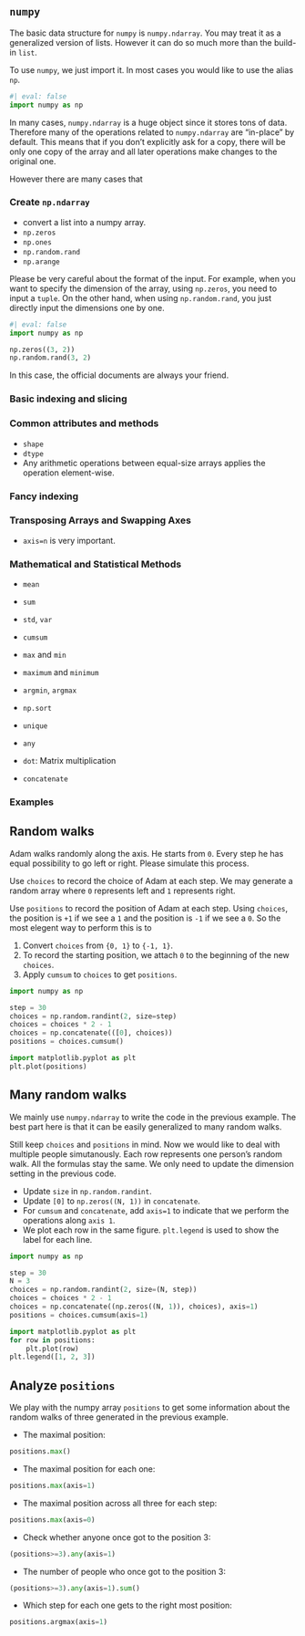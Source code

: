 ## `numpy`

The basic data structure for `numpy` is `numpy.ndarray`. You may treat it as a generalized version of lists. However it can do so much more than the build-in `list`. 

To use `numpy`, we just import it. In most cases you would like to use the alias `np`.

```python
#| eval: false
import numpy as np
```


::: {.callout-note}
In many cases, `numpy.ndarray` is a huge object since it stores tons of data. Therefore many of the operations related to `numpy.ndarray` are "in-place" by default. This means that if you don't explicitly ask for a copy, there will be only one copy of the array and all later operations make changes to the original one. 

However there are many cases that 
:::

### Create `np.ndarray`

- convert a list into a numpy array.
- `np.zeros`
- `np.ones`
- `np.random.rand`
- `np.arange`

::: {.callout-note}
Please be very careful about the format of the input. For example, when you want to specify the dimension of the array, using `np.zeros`, you need to input a `tuple`. On the other hand, when using `np.random.rand`, you just directly input the dimensions one by one.

```python
#| eval: false
import numpy as np

np.zeros((3, 2))
np.random.rand(3, 2)
```

In this case, the official documents are always your friend.
:::


### Basic indexing and slicing

### Common attributes and methods

- `shape`
- `dtype`
- Any arithmetic operations between equal-size arrays applies the operation element-wise. 


### Fancy indexing


### Transposing Arrays and Swapping Axes

- `axis=n` is very important.

### Mathematical and Statistical Methods


- `mean`
- `sum`
- `std`, `var`
- `cumsum`
- `max` and `min`
- `maximum` and `minimum`
- `argmin`, `argmax`

- `np.sort`
- `unique`
- `any`

- `dot`: Matrix multiplication
- `concatenate`

### Examples
::: {#exm-}
## Random walks
Adam walks randomly along the axis. He starts from `0`. Every step he has equal possibility to go left or right. Please simulate this process.

Use `choices` to record the choice of Adam at each step. We may generate a random array where `0` represents left and `1` represents right.

Use `positions` to record the position of Adam at each step. Using `choices`, the position is `+1` if we see a `1` and the position is `-1` if we see a `0`. So the most elegent way to perform this is to 

1. Convert `choices` from `{0, 1}` to `{-1, 1}`.
2. To record the starting position, we attach `0` to the beginning of the new `choices`.
3. Apply `cumsum` to `choices` to get `positions`.

```python
import numpy as np

step = 30
choices = np.random.randint(2, size=step)
choices = choices * 2 - 1
choices = np.concatenate(([0], choices))
positions = choices.cumsum()

import matplotlib.pyplot as plt
plt.plot(positions)
```
:::

::: {#exm-}
## Many random walks
We mainly use `numpy.ndarray` to write the code in the previous example. The best part here is that it can be easily generalized to many random walks.

Still keep `choices` and `positions` in mind. Now we would like to deal with multiple people simutanously. Each row represents one person's random walk. All the formulas stay the same. We only need to update the dimension setting in the previous code.

- Update `size` in `np.random.randint`.
- Update `[0]` to `np.zeros((N, 1))` in `concatenate`.
- For `cumsum` and `concatenate`, add `axis=1` to indicate that we perform the operations along `axis 1`.
- We plot each row in the same figure. `plt.legend` is used to show the label for each line.

```python
import numpy as np

step = 30
N = 3
choices = np.random.randint(2, size=(N, step))
choices = choices * 2 - 1
choices = np.concatenate((np.zeros((N, 1)), choices), axis=1)
positions = choices.cumsum(axis=1)

import matplotlib.pyplot as plt
for row in positions:
    plt.plot(row)
plt.legend([1, 2, 3])
```
:::


::: {#exm-}
## Analyze `positions`
We play with the numpy array `positions` to get some information about the random walks of three generated in the previous example.

- The maximal position:

```python
positions.max()
```
- The maximal position for each one:

```python
positions.max(axis=1)
```
- The maximal position across all three for each step:

```python
positions.max(axis=0)
```
- Check whether anyone once got to the position 3:

```python
(positions>=3).any(axis=1)
```
- The number of people who once got to the position 3: 

```python
(positions>=3).any(axis=1).sum()
```
- Which step for each one gets to the right most position: 

```python
positions.argmax(axis=1)
```


:::